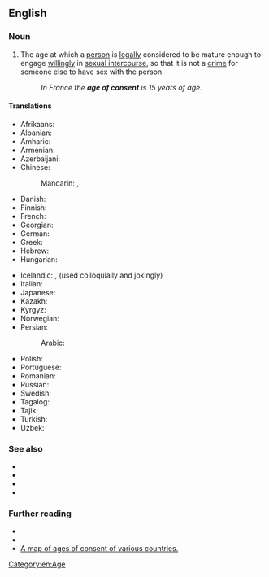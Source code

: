{{also|age-of-consent}}
==English==
{{wikipedia}}

===Noun===
{{en-noun|ages of consent}}

# {{lb|en|legal}} The age at which a [[person]] is [[legally]] considered to be mature enough to engage [[willingly]] in [[sexual intercourse]], so that it is not a [[crime]] for someone else to have sex with the person.
#: ''In France the '''age of consent''' is 15 years of age.''

====Translations====
{{trans-top|an age at which one is legally mature enough to have sex}}
* Afrikaans: {{t|af|ouderdom van toestemming}}
* Albanian: {{t|sq|mosha e pëlqimit}}
* Amharic: {{t|am|የፍቺ ዕድሜ}}
* Armenian: {{t|hy|համաձայնության տարիքը}}
* Azerbaijani: {{t|az|razılıq yaşı}}
* Chinese:
*: Mandarin: {{t|cmn|同意年齡|sc=Hani}}, {{t|cmn|同意年龄|tr=tóngyì niánlíng|sc=Hani}}
* Danish: {{t|da|seksuel lavalder|c}}
* Finnish: {{t+|fi|suojaikäraja}}
* French: {{t+|fr|majorité sexuelle|f}}
* Georgian: {{t|ka|თანხმობის ასაკი}}
* German: {{t|de|Schutzalter|n}}
* Greek: {{t+|el|ενηλικιότητα|f}}
* Hebrew: {{t|he|גיל ההסכמה|m|tr=gil hahaskamah}}
* Hungarian: {{t|hu|beleegyezési korhatár}}
{{trans-mid}}
* Icelandic: {{t|is|samræðisaldur|m}}, {{t|is|lögriðilsaldur|m}} (used colloquially and jokingly)
* Italian: {{t|it|età del consenso|f}}
* Japanese: {{t|ja|性的同意年齢|tr=せいてきどういねんれい, seiteki dōi nenrei|sc=Jpan}}
* Kazakh: {{t|kk|келісім жасына}}
* Kyrgyz: {{t|ky|макулдугу жашы}}
* Norwegian: {{t|no|seksuell lavalder|m}}
* Persian:
*: Arabic: {{t|fa|سن قانونی}}
* Polish: {{t|pl|wiek przyzwolenia|m-in}}
* Portuguese: {{t|pt|idade de consentimento}}
* Romanian: {{t|ro|vârsta consimțământului sexual|f}}
* Russian: {{t|ru|[[во́зраст]] [[сексуальный|сексуа́льного]] [[согласие|согла́сия]]|m|tr=vózrast sɛksuálʹnovo soglásija}}
* Swedish: {{t|sv|sexuell myndighetsålder|c}}
* Tagalog: {{t|tl|gulang ng pagpayag}}
* Tajik: {{t|tg|синну соли розигӣ}}
* Turkish: {{t|tr|reşitlik yaşı}}
* Uzbek: {{t|uz|rozilik yoshi}}
{{trans-bottom}}

===See also===
* {{l|en|age of majority}}
* {{l|en|have sex}}
* {{l|en|statutory rape}}
* {{l|en|jailbait}}

===Further reading===
* {{R:OneLook}}
* {{projectlink|wikipedia}}
* [[:File:Age of Consent - Global.svg|A map of ages of consent of various countries.]]

[[Category:en:Age]]